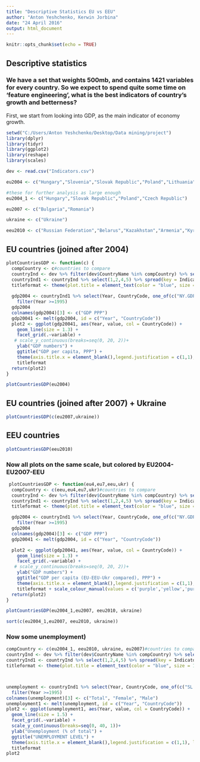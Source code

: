 ```yaml
---
title: "Descriptive Statistics EU vs EEU"
author: "Anton Yeshchenko, Kerwin Jorbina"
date: "24 April 2016"
output: html_document
---
```


```r
knitr::opts_chunk$set(echo = TRUE)
```

## Descriptive statistics

### We have a set that weights 500mb, and contains 1421 variables for every country. So we expect to spend quite some time on 'feature engineering', what is the best indicators of country's growth and betterness?


First, we start from looking into GDP, as the main indicator of economy growth. 

```r
setwd("C:/Users/Anton Yeshchenko/Desktop/Data mining/project")
library(dplyr)
library(tidyr)
library(ggplot2)
library(reshape)
library(scales)

dev <- read.csv("Indicators.csv")

eu2004 <- c("Hungary","Slovenia","Slovak Republic","Poland","Lithuania","Latvia","Estonia","Czech Republic")

#these for further analysis as large enough
eu2004_1 <- c("Hungary","Slovak Republic","Poland","Czech Republic")

eu2007 <- c("Bulgaria","Romania")

ukraine <- c("Ukraine")

eeu2010 <- c("Russian Federation","Belarus","Kazakhstan","Armenia","Kyrgyz Republic")

```

## EU countries (joined after 2004)

```r

plotCountriesGDP <- function(c) {
  compCountry <- c#countries to compare
  countryInd <- dev %>% filter(dev$CountryName %in% compCountry) %>% select(5,2,3,4,6)
  countryInd1 <- countryInd %>% select(1,2,4,5) %>% spread(key = IndicatorCode, value = Value)
  titleformat <- theme(plot.title = element_text(color = "blue", size = 16, face = "bold"))
  
  gdp2004 <- countryInd1 %>% select(Year, CountryCode, one_of(c("NY.GDP.PCAP.PP.CD"))) %>%
    filter(Year >=1995)
  gdp2004
  colnames(gdp2004)[3] <- c("GDP PPP")
  gdp20041 <- melt(gdp2004, id = c("Year", "CountryCode"))
  plot2 <- ggplot(gdp20041, aes(Year, value, col = CountryCode)) +
    geom_line(size = 1.3) + 
    facet_grid(.~variable) + 
   # scale_y_continuous(breaks=seq(0, 20, 2))+
    ylab("GDP numbers") +
    ggtitle("GDP per capita, PPP") +
    theme(axis.title.x = element_blank(),legend.justification = c(1,1), legend.position= c(0.2,1.1),legend.title=element_blank()) +
    titleformat 
  return(plot2)
}

plotCountriesGDP(eu2004)

```

## EU countries (joined after 2007) + Ukraine

```r
plotCountriesGDP(c(eu2007,ukraine))
```

## EEU countries


```r
plotCountriesGDP(eeu2010)
```

### Now all plots on the same scale, but colored by EU2004-EU2007-EEU

```r
 plotCountriesGDP <- function(eu4,eu7,eeu,ukr) {
  compCountry <- c(eeu,eu4,eu7,ukr)#countries to compare
  countryInd <- dev %>% filter(dev$CountryName %in% compCountry) %>% select(5,2,3,4,6)
  countryInd1 <- countryInd %>% select(1,2,4,5) %>% spread(key = IndicatorCode, value = Value)
  titleformat <- theme(plot.title = element_text(color = "blue", size = 16, face = "bold"))

  gdp2004 <- countryInd1 %>% select(Year, CountryCode, one_of(c("NY.GDP.PCAP.PP.CD"))) %>%
    filter(Year >=1995)
  gdp2004
  colnames(gdp2004)[3] <- c("GDP PPP")
  gdp20041 <- melt(gdp2004, id = c("Year", "CountryCode"))

  plot2 <- ggplot(gdp20041, aes(Year, value, col = CountryCode)) +
    geom_line(size = 1.3) + 
    facet_grid(.~variable) + 
   # scale_y_continuous(breaks=seq(0, 20, 2))+
    ylab("GDP numbers") +
    ggtitle("GDP per capita (EU-EEU-Ukr compared), PPP") +
    theme(axis.title.x = element_blank(),legend.justification = c(1,1), legend.position= c(0.2,1.1),legend.title=element_blank()) +
    titleformat + scale_colour_manual(values = c('purple','yellow','purple','yellow','yellow','purple','purple','yellow', 'yellow','purple','yellow', 'springgreen3'))
  return(plot2)
}

plotCountriesGDP(eu2004_1,eu2007, eeu2010, ukraine)

sort(c(eu2004_1,eu2007, eeu2010, ukraine))

```


### Now some unemployment)


```r

compCountry <- c(eu2004_1, eeu2010, ukraine, eu2007)#countries to compare
countryInd <- dev %>% filter(dev$CountryName %in% compCountry) %>% select(5,2,3,4,6)
countryInd1 <- countryInd %>% select(1,2,4,5) %>% spread(key = IndicatorCode, value = Value)
titleformat <- theme(plot.title = element_text(color = "blue", size = 16, face = "bold"))



unemployment <- countryInd1 %>% select(Year, CountryCode, one_of(c("SL.UEM.TOTL.ZS", "SL.UEM.TOTL.FE.ZS", "SL.UEM.TOTL.MA.ZS"))) %>%
  filter(Year >=1995)
colnames(unemployment)[3] <- c("Total", "Female", "Male")
unemployment1 <- melt(unemployment, id = c("Year", "CountryCode"))
plot2 <- ggplot(unemployment1, aes(Year, value, col = CountryCode)) +
  geom_line(size = 1.5) + 
  facet_grid(.~variable) + 
  scale_y_continuous(breaks=seq(0, 40, 1))+
  ylab("Unemployment (% of total") +
  ggtitle("UNEMPLOYMENT LEVEL") +
  theme(axis.title.x = element_blank(),legend.justification = c(1,1), legend.position= c(1,1),legend.title=element_blank()) +
  titleformat      
plot2
```


